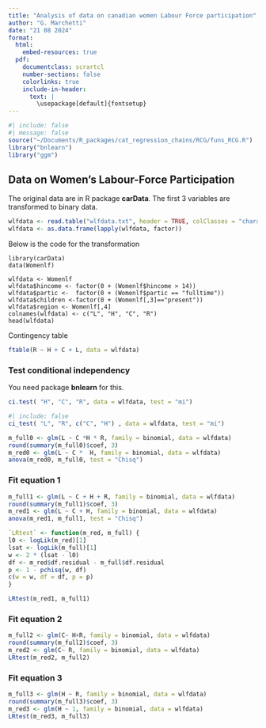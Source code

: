 ```yaml
---
title: "Analysis of data on canadian women Labour Force participation"
author: "G. Marchetti"
date: "21 08 2024"
format: 
  html:
    embed-resources: true
  pdf:
    documentclass: scrartcl
    number-sections: false
    colorlinks: true
    include-in-header: 
      text: | 
        \usepackage[default]{fontsetup} 
---
```


```{=tex}
\DeclareMathAlphabet{\mathcal}{OMS}{cmsy}{m}{n}
\setmathfont{NewCMMath-Regular.otf}
\newcommand{\ci}{\hspace{0.1em}\perp\hspace{-0.95em}\perp\, }
\renewcommand{\b}[1]{\boldsymbol{#1}}
```
```r
#| include: false
#| message: false
source("~/Documents/R_packages/cat_regression_chains/RCG/funs_RCG.R")
library("bnlearn") 
library("ggm")
```

## Data on Women's Labour-Force Participation

The original data are in R package **carData**.
The first 3 variables are transformed to binary data.

```r
wlfdata <- read.table("wlfdata.txt", header = TRUE, colClasses = "character")
wlfdata <- as.data.frame(lapply(wlfdata, factor))
```

Below is the code for the transformation
```
library(carData)
data(Womenlf)

wlfdata <- Womenlf 
wlfdata$hincome <- factor(0 + (Womenlf$hincome > 14)) 
wlfdata$partic <-  factor(0 + (Womenlf$partic == "fulltime"))
wlfdata$children <-factor(0 + (Womenlf[,3]=="present"))
wlfdata$region <- Womenlf[,4]
colnames(wlfdata) <- c("L", "H", "C", "R")
head(wlfdata)
```
Contingency table
```r
ftable(R ~ H + C + L, data = wlfdata)
```

### Test conditional independency

You need package **bnlearn** for this.   
```r
ci.test( "H", "C", "R", data = wlfdata, test = "mi")
```
```r
#| include: false
ci_test( "L", "R", c("C", "H") , data = wlfdata, test = "mi")
```


```r
m_full0 <- glm(L ~ C *H * R, family = binomial, data = wlfdata)
round(summary(m_full0)$coef, 3)
m_red0 <- glm(L ~ C *  H, family = binomial, data = wlfdata)
anova(m_red0, m_full0, test = "Chisq")
```



### Fit equation 1 

```r
m_full1 <- glm(L ~ C + H + R, family = binomial, data = wlfdata)
round(summary(m_full1)$coef, 3)
m_red1 <- glm(L ~ C + H, family = binomial, data = wlfdata)
anova(m_red1, m_full1, test = "Chisq")
```

```r
`LRtest` <- function(m_red, m_full) {
l0 <- logLik(m_red)[1]
lsat <- logLik(m_full)[1]
w <- 2 * (lsat - l0)
df <- m_red$df.residual - m_full$df.residual
p <- 1 - pchisq(w, df)
c(w = w, df = df, p = p)
}
```

```r
LRtest(m_red1, m_full1)
```

### Fit equation 2

```r
m_full2 <- glm(C~ H+R, family = binomial, data = wlfdata)
round(summary(m_full2)$coef, 3)
m_red2 <- glm(C~ R, family = binomial, data = wlfdata)
LRtest(m_red2, m_full2)
```


### Fit equation 3


```r
m_full3 <- glm(H ~ R, family = binomial, data = wlfdata)
round(summary(m_full3)$coef, 3)
m_red3 <- glm(H ~ 1, family = binomial, data = wlfdata)
LRtest(m_red3, m_full3)
```




